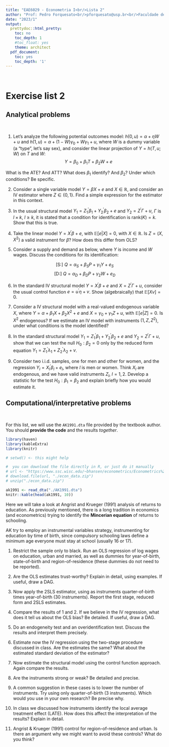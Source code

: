 ```yaml
---
title: "EAE6029 - Econometria I<br/>Lista 2"
author: "Prof: Pedro Forquesato<br/>pforquesato@usp.br<br/>Faculdade de Economia, Administração e Contabilidade<br />Universidade de São Paulo"
date: "2023/1"
output:
  prettydoc::html_pretty:
    toc: no
    toc_depth: 1
    #toc_float: yes
    theme: architect
  pdf_document:
    toc: yes
    toc_depth: '1'
---
```


\

# Exercise list 2

## Analytical problems

\

1) Let's analyze the following potential outcomes model: $h(0, u) = \alpha + \eta W + u$ and $h(1, u) = \alpha + (1 - W)\gamma_0 + W\gamma_1 + u$, where $W$ is a dummy variable (a "type", let's say sex), and consider the linear projection of $Y = h(T, u; W)$ on $T$ and $W$: $$Y = \beta_0 + \beta_1 T + \beta_2 W + e$$

What is the ATE? And ATT? What does $\beta_1$ identify? And $\beta_2$? Under which conditions? Be specific.

2) Consider a single variable model $Y = \beta X + e$ and $X \in \mathbb{R}$, and consider an IV estimator where $Z \in \{0, 1\}$. Find a simple expression for the estimator in this context.

3) In the usual structural model $Y_1 = Z_1^{\prime}\beta_1 + Y_2^{\prime}\beta_2 + e$ and $Y_2 = Z^{\prime}\Gamma + u$, $\Gamma$ is $l \times k$, $l \geq k$, it is stated that a condition for identification is $\text{rank}(K) = k$. Show that this is true.

4) Take the linear model $Y = X^{\prime}\beta + e$, with $\mathbb{E}[e | X] = 0$, with $X \in \mathbb{R}$. Is $Z = (X, X^2)$ a valid instrument for $\beta$? How does this differ from OLS?

5) Consider a supply and demand as below, where $Y$ is income and $W$ wages. Discuss the conditions for its identification:

$$\text{[S:] }Q = \alpha_S + \beta_S P + \gamma_1 Y + e_S$$
$$\text{[D:] }Q = \alpha_D + \beta_D P + \gamma_2 W + e_D$$


6) In the standard IV structural model $Y = X^{\prime}\beta + e$ and $X = Z^{\prime}\Gamma + u$, consider the usual control function $e = u^{\prime}\eta + v$. Show (algebraically) that $\mathbb{E}[Xv] = 0$.

7) Consider a IV structural model with a real-valued endogenous variable $X$, where $Y = \alpha + \beta_1 X + \beta_2 X^2 + e$ and $X = \gamma_0 + \gamma_1 Z + u$, with $\mathbb{E}[e|Z] = 0$. Is $X^2$ endogenous? If we estimate an IV model with instruments $(1, Z, Z^2)$, under what conditions is the model identified? 

8) In the standard structural model $Y_1 = Z_1^{\prime}\beta_1 + Y_2^{\prime}\beta_2 + e$ and $Y_2 = Z^{\prime}\Gamma + u$, show that we can test the null $H_0 : \beta_2 = 0$ only by the reduced form equation $Y_1 = Z_1^{\prime}\lambda_1 + Z_2^{\prime}\lambda_2 + v$.

9) Consider two i.i.d. samples, one for men and other for women, and the regression $Y_l = X_l^{\prime}\beta_l + e_l$, where $l$ is men or women. Think $X_l$ are endogenous, and we have valid instruments $Z_l$, $l=1,2$. Develop a statistic for the test $H_0 : \beta_1 = \beta_2$ and explain briefly how you would estimate it.

## Computational/interpretative problems

\

For this list, we will use the `AK1991.dta` file provided by the textbook author. You should **provide the code** and the results *together*.


```r
library(haven)
library(kableExtra)
library(knitr)

# setwd() <- this might help

#  you can download the file directly in R, or just do it manually
# url <- "https://www.ssc.wisc.edu/~bhansen/econometrics/Econometrics%20Data.zip"
# download.file(url, "./econ_data.zip")
# unzip("./econ_data.zip")

ak1991 <- read_dta("./AK1991.dta")
knitr::kable(head(ak1991, 10))

```

Here we will take a look at Angrist and Krueger (1991) analysis of returns to education. As previously mentioned, there is a long tradition in economics (and econometrics) trying to identify the **Mincerian equation** of returns to schooling. 

AK try to employ an instrumental variables strategy, instrumenting for education by time of birth, since compulsory schooling laws define a minimum age everyone must stay at school (usually 16 or 17).

1) Restrict the sample only to black. Run an OLS regression of log wages on education, urban and married, as well as dummies for year-of-birth, state-of-birth and region-of-residence (these dummies do not need to be reported).

2) Are the OLS estimates trust-worthy? Explain in detail, using examples. If useful, draw a DAG.

3) Now apply the 2SLS estimator, using as instruments quarter-of-birth times year-of-birth (30 instruments). Report the first stage, reduced form and 2SLS estimates.

4) Compare the results of 1 and 2. If we believe in the IV regression, what does it tell us about the OLS bias? Be detailed. If useful, draw a DAG.

5) Do an endogeneity test and an overidentification test. Discuss the results and interpret them precisely.

6) Estimate now the IV regression using the two-stage procedure discussed in class. Are the estimates the same? What about the estimated standard deviation of the estimator?

7) Now estimate the structural model using the control function approach. Again compare the results.

8) Are the instruments strong or weak? Be detailed and precise.

9) A common suggestion in these cases is to lower the number of instruments. Try using only quarter-of-birth (3 instruments). Which would you use in your own research? Be precise why.

10) In class we discussed how instruments identify the local average treatment effect (LATE). How does this affect the interpretation of the results? Explain in detail.

11) Angrist & Krueger (1991) control for region-of-residence and urban. Is there an argument why we might want to avoid these controls? What do you think?
